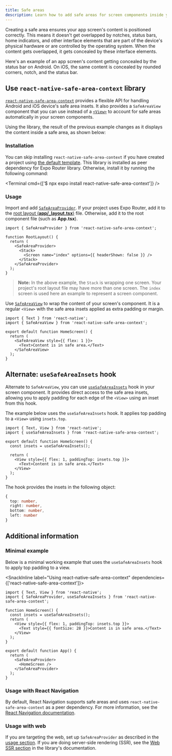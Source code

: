 ```yaml
---
title: Safe areas
description: Learn how to add safe areas for screen components inside your Expo project.
---
```



Creating a safe area ensures your app screen's content is positioned correctly. This means it doesn't get overlapped by notches, status bars, home indicators, and other interface elements that are part of the device's physical hardware or are controlled by the operating system. When the content gets overlapped, it gets concealed by these interface elements.

Here's an example of an app screen's content getting concealed by the status bar on Android. On iOS, the same content is concealed by rounded corners, notch, and the status bar.

<ContentSpotlight
  alt="Without defining a safe area, the content can be obscured by the device's interface elements."
  src="/static/images/safe-area/without-safe-area.png"
  className="max-w-[480px]"
/>

## Use `react-native-safe-area-context` library

[`react-native-safe-area-context`](https://github.com/th3rdwave/react-native-safe-area-context) provides a flexible API for handling Android and iOS device's safe area insets. It also provides a `SafeAreaView` component that you can use instead of a [`<View>`](https://reactnative.dev/docs/view) to account for safe areas automatically in your screen components.

Using the library, the result of the previous example changes as it displays the content inside a safe area, as shown below:

<ContentSpotlight
  alt="On using react-native-safe-area-context, the content is positioned within the safe area."
  src="/static/images/safe-area/with-safe-area.png"
  className="max-w-[480px]"
/>

### Installation

You can skip installing `react-native-safe-area-context` if you have created a project using [the default template](/get-started/create-a-project/). This library is installed as peer dependency for Expo Router library. Otherwise, install it by running the following command:

<Terminal cmd={['$ npx expo install react-native-safe-area-context']} />

### Usage

<Step label="1">

Import and add [`SafeAreaProvider`](https://github.com/th3rdwave/react-native-safe-area-context#safeareaprovider). If your project uses Expo Router, add it to the [root layout (**app/\_layout.tsx**)](/develop/file-based-routing/#_layout-file) file. Otherwise, add it to the root component file (such as **App.tsx**).

```tsx app/_layout.tsx
import { SafeAreaProvider } from 'react-native-safe-area-context';

function RootLayout() {
  return (
    <SafeAreaProvider>
      <Stack>
        <Screen name="index" options={{ headerShown: false }} />
      </Stack>
    </SafeAreaProvider>
  );
}
```

> **Note:** In the above example, the `Stack` is wrapping one screen. Your project's root layout file may have more than one screen. The `index` screen is used here an example to represent a screen component.

</Step>

<Step label="2">

Use [`SafeAreaView`](https://github.com/th3rdwave/react-native-safe-area-context#safeareaview) to wrap the content of your screen's component. It is a regular `<View>` with the safe area insets applied as extra padding or margin.

```tsx app/index.tsx
import { Text } from 'react-native';
import { SafeAreaView } from 'react-native-safe-area-context';

export default function HomeScreen() {
  return (
    <SafeAreaView style={{ flex: 1 }}>
      <Text>Content is in safe area.</Text>
    </SafeAreaView>
  );
}
```

</Step>

## Alternate: `useSafeAreaInsets` hook

Alternate to `SafeAreaView`, you can use [`useSafeAreaInsets`](https://github.com/th3rdwave/react-native-safe-area-context#usesafeareainsets) hook in your screen component. It provides direct access to the safe area insets, allowing you to apply padding for each edge of the `<View>` using an inset from this hook.

The example below uses the `useSafeAreaInsets` hook. It applies top padding to a `<View>` using `insets.top`.

```tsx app/index.tsx
import { Text, View } from 'react-native';
import { useSafeAreaInsets } from 'react-native-safe-area-context';

export default function HomeScreen() {
  const insets = useSafeAreaInsets();

  return (
    <View style={{ flex: 1, paddingTop: insets.top }}>
      <Text>Content is in safe area.</Text>
    </View>
  );
}
```

The hook provides the insets in the following object:

```ts
{
  top: number,
  right: number,
  bottom: number,
  left: number
}
```

## Additional information

### Minimal example

Below is a minimal working example that uses the `useSafeAreaInsets` hook to apply top padding to a view.

<SnackInline label="Using react-native-safe-area-context" dependencies={['react-native-safe-area-context']}>

```tsx collapseHeight=320
import { Text, View } from 'react-native';
import { SafeAreaProvider, useSafeAreaInsets } from 'react-native-safe-area-context';

function HomeScreen() {
  const insets = useSafeAreaInsets();
  return (
    <View style={{ flex: 1, paddingTop: insets.top }}>
      <Text style={{ fontSize: 28 }}>Content is in safe area.</Text>
    </View>
  );
}

export default function App() {
  return (
    <SafeAreaProvider>
      <HomeScreen />
    </SafeAreaProvider>
  );
}
```

</SnackInline>

### Usage with React Navigation

By default, React Navigation supports safe areas and uses `react-native-safe-area-context` as a peer dependency. For more information, see the [React Navigation documentation](https://reactnavigation.org/docs/handling-safe-area/).

### Usage with web

If you are targeting the web, set up `SafeAreaProvider` as described in the [usage section](#usage). If you are doing server-side rendering (SSR), see the [Web SSR section](https://github.com/th3rdwave/react-native-safe-area-context#web-ssr) in the library's documentation.
